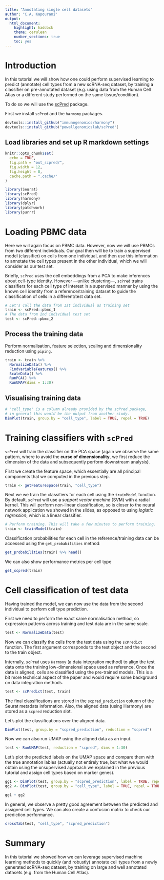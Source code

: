 ```yaml
---
title: "Annotating single cell datasets"
author: "C.A. Kapourani"
output: 
  html_document: 
    highlight: haddock
    theme: cerulean
    number_sections: true
    toc: yes
---
```


# Introduction
In this tutorial we will show how one could perform supervised learning to predict (annotate) cell types from a new scRNA-seq dataset, by training a classifier on pre-annotated dataset (e.g. using data from the Human Cell Atlas or a different study performed on the same tissue/condition).

To do so we will use the [scPred](https://github.com/powellgenomicslab/scPred/) package.

First we install `scPred` and the `harmony` packages.
```r
devtools::install_github("immunogenomics/harmony")
devtools::install_github("powellgenomicslab/scPred")
```

## Load libraries and set up R markdown settings
```r
knitr::opts_chunk$set(
  echo = TRUE,
  fig.path = "out_scpred/",
  fig.width = 12,
  fig.height = 8,
  cache.path = ".cache/"
)
```

```r
library(Seurat)
library(scPred)
library(harmony)
library(dplyr) 
library(patchwork)
library(purrr)
```


# Loading PBMC data
Here we will again focus on PBMC data. However, now we will use PBMCs from two different individuals. Our goal then will be to train a supervised model (classifier) on cells from one individual, and then use this information to annotate the cell types present in the other individual, which we will consider as our test set.

Briefly, `scPred` uses the cell embeddings from a PCA to make inferences about cell-type identity. However —unlike clustering—, `scPred` trains classifiers for each cell type of interest in a supervised manner by using the known cell identity from a reference/training dataset to guide the classification of cells in a different/test data set.

```r
# Let's call the data from 1st individual as training set
train <- scPred::pbmc_1
# The data from 2nd individual test set
test <- scPred::pbmc_2
```

## Process the training data
Perform normalisation, feature selection, scaling and dimensionality reduction using `piping`. 
```r
train <- train %>%
  NormalizeData() %>%
  FindVariableFeatures() %>%
  ScaleData() %>%
  RunPCA() %>%
  RunUMAP(dims = 1:30)
```

## Visualising training data
```r
# 'cell_type' is a column already provided by the scPred package, 
# in general this would be the output from another study.
DimPlot(train, group.by = "cell_type", label = TRUE, repel = TRUE)
```

# Training classifiers with `scPred`
`scPred` will train the classifier on the PCA space (again we observe the same pattern, where to avoid the __curse of dimensionality__, we first reduce the dimension of the data and subsequently perform downstream analysis).

First we create the feature space, which essentially are all principal components that we computed in the previous step.
```r
train <- getFeatureSpace(train, "cell_type")
```

Next we we train the classifiers for each cell using the `trainModel` function. By default, `scPred` will use a _support vector machine_ (SVM) with a radial kernel. This will perform non-linear classification, so is closer to the neural network application we showed in the slides, as opposed to using _logistic regression_, which is a linear classifier.


```r
# Perform training. This will take a few minutes to perform training.
train <- trainModel(train)
```

Classification probabilities for each cell in the reference/training data can be accessed using the `get_probabilities` method:
```r
get_probabilities(train) %>% head()
```

We can also show performance metrics per cell type
```r
get_scpred(train)
```


# Cell classification of test data
Having trained the model, we can now use the data from the second individual to perform cell type prediction.

First we need to perform the exact same normalisation method, so expression patterns across training and test data are in the same scale.
```r
test <- NormalizeData(test)
```

Now we can classify the cells from the test data using the `scPredict` function. The first argument corresponds to the test object and the second to the train object.

Internally, `scPred` uses `Harmony` (a data integration method) to align the test data onto the training low-dimensional space used as reference. Once the data is aligned, cells are classified using the pre-trained models. This is a bit more technical aspect of the paper and would require some background on data integration methods.
```r
test <- scPredict(test, train)
```

The final classifications are stored in the `scpred_prediction` column of the Seurat metadata information. Also, the aligned data (using Harmony) are stored as a `scpred` reduction slot.

Let’s plot the classifications over the aligned data.
```r
DimPlot(test, group.by = "scpred_prediction", reduction = "scpred")
```

Now we can also run UMAP using the aligned data as an input.
```r
test <- RunUMAP(test, reduction = "scpred", dims = 1:30)
```

Let's plot the predicted labels on the UMAP space and compare them with the true annotation lables (actually not entirely true, but what we would obtain using the unsupervised approach we explained in the previous tutorial and assign cell types based on marker genes).
```r
gg1 <- DimPlot(test, group.by = "scpred_prediction", label = TRUE, repel = TRUE)
gg2 <- DimPlot(test, group.by = "cell_type", label = TRUE, repel = TRUE)

gg1 + gg2
```

In general, we observe a pretty good agreement between the predicted and assigned cell types. We can also create a confusion matrix to check our prediction performance.
```r
crossTab(test, "cell_type", "scpred_prediction")
```

# Summary
In this tutorial we showed how we can leverage supervised machine learning methods to quickly (and robustly) annotate cell types from a newly generated scRNA-seq dataset, by training on large and well annotated datasets (e.g. from the Human Cell Atlas).



